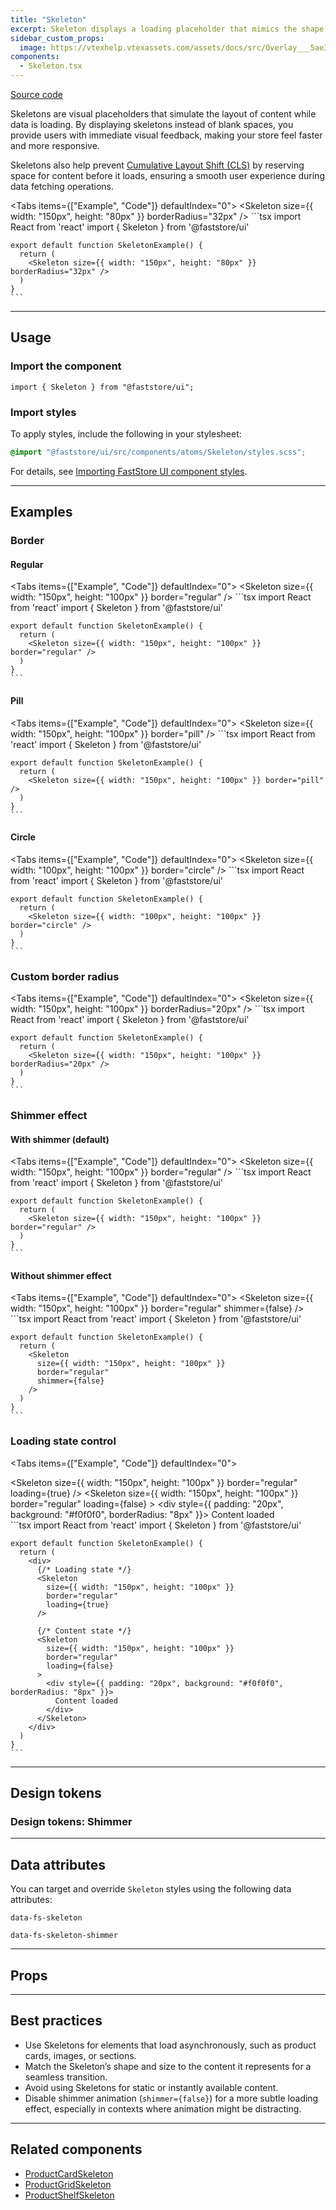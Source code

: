 ```yaml
---
title: "Skeleton"
excerpt: Skeleton displays a loading placeholder that mimics the shape of content while data is being fetched, improving perceived performance and reducing layout shifts.
sidebar_custom_props:
  image: https://vtexhelp.vtexassets.com/assets/docs/src/Overlay___5ae3e4dc6b4b413cf33295d52a64fac0.png
components:
  - Skeleton.tsx
---
```


[<i class="fa-brands fa-github"></i> Source code](https://github.com/vtex/faststore/tree/main/packages/components/src/atoms/Skeleton)

Skeletons are visual placeholders that simulate the layout of content while data is loading. By displaying skeletons instead of blank spaces, you provide users with immediate visual feedback, making your store feel faster and more responsive. 

Skeletons also help prevent [Cumulative Layout Shift (CLS)](https://web.dev/i18n/en/cls/) by reserving space for content before it loads, ensuring a smooth user experience during data fetching operations.

<Tabs items={["Example", "Code"]} defaultIndex="0">
  <Tab>
    <OverviewSection bigGap>
      <Skeleton size={{ width: "150px", height: "80px" }} borderRadius="32px" />
    </OverviewSection>
  </Tab>
  <Tab>
    ```tsx
    import React from 'react'
    import { Skeleton } from '@faststore/ui'

    export default function SkeletonExample() {
      return (
        <Skeleton size={{ width: "150px", height: "80px" }} borderRadius="32px" />
      )
    }
    ```
  </Tab>
</Tabs>

---

## Usage

### Import the component

```tsx
import { Skeleton } from "@faststore/ui";
```

### Import styles

To apply styles, include the following in your stylesheet:

```scss
@import "@faststore/ui/src/components/atoms/Skeleton/styles.scss";
```

For details, see [Importing FastStore UI component styles](https://developers.vtex.com/docs/guides/faststore/using-themes-importing-ui-components-styles).

---

## Examples

### Border

#### Regular

<Tabs items={["Example", "Code"]} defaultIndex="0">
  <Tab>
    <OverviewSection bigGap>
      <Skeleton size={{ width: "150px", height: "100px" }} border="regular" />
    </OverviewSection>
  </Tab>
  <Tab>
    ```tsx
    import React from 'react'
    import { Skeleton } from '@faststore/ui'

    export default function SkeletonExample() {
      return (
        <Skeleton size={{ width: "150px", height: "100px" }} border="regular" />
      )
    }
    ```
  </Tab>
</Tabs>

#### Pill

<Tabs items={["Example", "Code"]} defaultIndex="0">
  <Tab>
    <OverviewSection bigGap>
      <Skeleton size={{ width: "150px", height: "100px" }} border="pill" />
    </OverviewSection>
  </Tab>
  <Tab>
    ```tsx
    import React from 'react'
    import { Skeleton } from '@faststore/ui'

    export default function SkeletonExample() {
      return (
        <Skeleton size={{ width: "150px", height: "100px" }} border="pill" />
      )
    }
    ```
  </Tab>
</Tabs>

#### Circle

<Tabs items={["Example", "Code"]} defaultIndex="0">
  <Tab>
    <OverviewSection bigGap>
      <Skeleton size={{ width: "100px", height: "100px" }} border="circle" />
    </OverviewSection>
  </Tab>
  <Tab>
    ```tsx
    import React from 'react'
    import { Skeleton } from '@faststore/ui'

    export default function SkeletonExample() {
      return (
        <Skeleton size={{ width: "100px", height: "100px" }} border="circle" />
      )
    }
    ```
  </Tab>
</Tabs>

### Custom border radius

<Tabs items={["Example", "Code"]} defaultIndex="0">
  <Tab>
    <OverviewSection bigGap>
      <Skeleton size={{ width: "150px", height: "100px" }} borderRadius="20px" />
    </OverviewSection>
  </Tab>
  <Tab>
    ```tsx
    import React from 'react'
    import { Skeleton } from '@faststore/ui'

    export default function SkeletonExample() {
      return (
        <Skeleton size={{ width: "150px", height: "100px" }} borderRadius="20px" />
      )
    }
    ```
  </Tab>
</Tabs>

### Shimmer effect

#### With shimmer (default)

<Tabs items={["Example", "Code"]} defaultIndex="0">
  <Tab>
    <OverviewSection bigGap>
      <Skeleton size={{ width: "150px", height: "100px" }} border="regular" />
    </OverviewSection>
  </Tab>
  <Tab>
    ```tsx
    import React from 'react'
    import { Skeleton } from '@faststore/ui'

    export default function SkeletonExample() {
      return (
        <Skeleton size={{ width: "150px", height: "100px" }} border="regular" />
      )
    }
    ```
  </Tab>
</Tabs>

#### Without shimmer effect

<Tabs items={["Example", "Code"]} defaultIndex="0">
  <Tab>
    <OverviewSection bigGap>
      <Skeleton
        size={{ width: "150px", height: "100px" }}
        border="regular"
        shimmer={false}
      />
    </OverviewSection>
  </Tab>
  <Tab>
    ```tsx
    import React from 'react'
    import { Skeleton } from '@faststore/ui'

    export default function SkeletonExample() {
      return (
        <Skeleton
          size={{ width: "150px", height: "100px" }}
          border="regular"
          shimmer={false}
        />
      )
    }
    ```
  </Tab>
</Tabs>

### Loading state control

<Tabs items={["Example", "Code"]} defaultIndex="0">
  <Tab>
    <OverviewSection bigGap>
      <div>
        <Skeleton 
          size={{ width: "150px", height: "100px" }} 
          border="regular" 
          loading={true}
        />
        <Skeleton 
          size={{ width: "150px", height: "100px" }} 
          border="regular" 
          loading={false}
        >
          <div style={{ padding: "20px", background: "#f0f0f0", borderRadius: "8px" }}>
            Content loaded
          </div>
        </Skeleton>
      </div>
    </OverviewSection>
  </Tab>
  <Tab>
    ```tsx
    import React from 'react'
    import { Skeleton } from '@faststore/ui'

    export default function SkeletonExample() {
      return (
        <div>
          {/* Loading state */}
          <Skeleton 
            size={{ width: "150px", height: "100px" }} 
            border="regular" 
            loading={true}
          />
          
          {/* Content state */}
          <Skeleton 
            size={{ width: "150px", height: "100px" }} 
            border="regular" 
            loading={false}
          >
            <div style={{ padding: "20px", background: "#f0f0f0", borderRadius: "8px" }}>
              Content loaded
            </div>
          </Skeleton>
        </div>
      )
    }
    ```
  </Tab>
</Tabs>

---

## Design tokens

<TokenTable>
  <TokenRow
    token="--fs-skeleton-bkg-color"
    value="var(--fs-color-disabled-bkg)"
    isColor
  />
  <TokenRow
    token="--fs-skeleton-border-radius"
    value="var(--fs-border-radius)"
  />
</TokenTable>

### Design tokens: Shimmer

<TokenTable>
  <TokenRow token="--fs-skeleton-shimmer-width" value="50%" />
  <TokenRow token="--fs-skeleton-shimmer-height" value="100%" />
  <TokenRow
    token="--fs-skeleton-shimmer-bkg-color"
    value="rgb(255 255 255 / 20%)"
    isColor
  />
  <TokenRow
    token="--fs-skeleton-shimmer-box-shadow"
    value="0 0 var(--fs-spacing-5) var(--fs-spacing-5) var(--fs-skeleton-shimmer-bkg-color)"
    isColor
  />
  <TokenDivider />
  <TokenRow token="--fs-skeleton-shimmer-transition-timing" value="850ms" />
  <TokenRow token="--fs-skeleton-shimmer-transition-function" value="linear" />
  <TokenRow
    token="--fs-skeleton-shimmer-transition-iteration"
    value="infinite"
  />
</TokenTable>

---

## Data attributes

You can target and override `Skeleton` styles using the following data attributes:

`data-fs-skeleton`

`data-fs-skeleton-shimmer`

---

## Props

<ComponentPropsSection component="Skeleton" />

---

## Best practices

- Use Skeletons for elements that load asynchronously, such as product cards, images, or sections.
- Match the Skeleton’s shape and size to the content it represents for a seamless transition.
- Avoid using Skeletons for static or instantly available content.
- Disable shimmer animation (`shimmer={false}`) for a more subtle loading effect, especially in contexts where animation might be distracting.

---

## Related components

- [ProductCardSkeleton](https://github.com/vtex/faststore/tree/main/packages/core/src/components/skeletons/ProductCardSkeleton)
- [ProductGridSkeleton](https://github.com/vtex/faststore/tree/main/packages/core/src/components/skeletons/ProductGridSkeleton)
- [ProductShelfSkeleton](https://github.com/vtex/faststore/tree/main/packages/core/src/components/skeletons/ProductShelfSkeleton)
